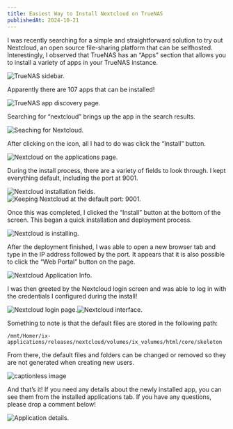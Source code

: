 ```yaml
---
title: Easiest Way to Install Nextcloud on TrueNAS
publishedAt: 2024-10-21
---
```


I was recently searching for a simple and straightforward solution to try out Nextcloud, an open source file-sharing platform that can be selfhosted. Interestingly, I observed that TrueNAS has an “Apps” section that allows you to install a variety of apps in your TrueNAS instance.

![TrueNAS sidebar.](https://miro.medium.com/v2/resize:fit:504/format:webp/1*sf2Uhs5UH19ZelYjc_u81Q.png)

Apparently there are 107 apps that can be installed!

![TrueNAS app discovery page.](https://miro.medium.com/v2/resize:fit:1400/format:webp/1*JR230nOWdnibz6XPlZxyxA.png)

Searching for “nextcloud” brings up the app in the search results.

![Seaching for Nextcloud.](https://miro.medium.com/v2/resize:fit:1130/format:webp/1*PTB4Wsy9vqMTugsm6uFlhw.png)

After clicking on the icon, all I had to do was click the “Install” button.

![Nextcloud on the applications page.](https://miro.medium.com/v2/resize:fit:1400/format:webp/1*w8zBuNguTpAXz6QYIYVU9g.png)

During the install process, there are a variety of fields to look through. I kept everything default, including the port at 9001.

![Nextcloud installation fields.](https://miro.medium.com/v2/resize:fit:932/format:webp/1*FRsBq4-xb5ibvxOY2EiDLQ.png)![Keeping Nextcloud at the default port: 9001.](https://miro.medium.com/v2/resize:fit:918/format:webp/1*i0hcjvtIfvR_i2tZGfSNQA.png)

Once this was completed, I clicked the “Install” button at the bottom of the screen. This began a quick installation and deployment process.

![Nextcloud is installing.](https://miro.medium.com/v2/resize:fit:784/format:webp/1*arm_mD6e94MPPX4XqvHalw.png)

After the deployment finished, I was able to open a new browser tab and type in the IP address followed by the port. It appears that it is also possible to click the “Web Portal” button on the page.

![Nextcloud Application Info.](https://miro.medium.com/v2/resize:fit:880/format:webp/1*cZNht1JfcFz7YI8-pNRe3A.png)

I was then greeted by the Nextcloud login screen and was able to log in with the credentials I configured during the install!

![Nextcloud login page.](https://miro.medium.com/v2/resize:fit:1400/format:webp/1*T6LtqeytKh6fUl_seqXDRg.png)![Nextcloud interface.](https://miro.medium.com/v2/resize:fit:1400/format:webp/1*UZS_Ki94prlx9pj-dz5acw.png)

Something to note is that the default files are stored in the following path:

```
/mnt/Homer/ix-applications/releases/nextcloud/volumes/ix_volumes/html/core/skeleton
```

From there, the default files and folders can be changed or removed so they are not generated when creating new users.

![captionless image](https://miro.medium.com/v2/resize:fit:1400/format:webp/1*89OYB3fdCcqWu71rnnVpxw.png)

And that’s it! If you need any details about the newly installed app, you can see them from the installed applications tab. If you have any questions, please drop a comment below!

![Application details.](https://miro.medium.com/v2/resize:fit:1400/format:webp/1*e9jk1NCui3bhZEuyXoDgnA.png)